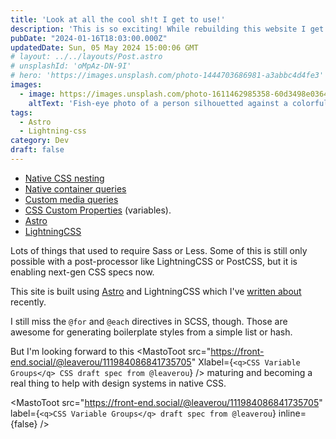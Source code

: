 ```yaml
---
title: 'Look at all the cool sh!t I get to use!'
description: 'This is so exciting! While rebuilding this website I get to use a bunch of modern CSS and other tech. It makes me giddy!'
pubDate: "2024-01-16T18:03:00.000Z"
updatedDate: Sun, 05 May 2024 15:00:06 GMT
# layout: ../../layouts/Post.astro
# unsplashId: 'oMpAz-DN-9I'
# hero: 'https://images.unsplash.com/photo-1444703686981-a3abbc4d4fe3'
images:
  - image: https://images.unsplash.com/photo-1611462985358-60d3498e0364
    altText: 'Fish-eye photo of a person silhouetted against a colorful night sky with the sun just below the horizon'
tags:
  - Astro
  - Lightning-css
category: Dev
draft: false
---
```



- [Native CSS nesting](https://developer.mozilla.org/en-US/docs/Web/CSS/CSS_nesting)
- [Native container queries](https://developer.mozilla.org/en-US/docs/Web/CSS/CSS_container_queries)
- [Custom media queries](https://drafts.csswg.org/mediaqueries-5/#custom-mq)
- [CSS Custom Properties](https://developer.mozilla.org/en-US/docs/Web/CSS/Using_CSS_custom_properties) (variables).
- [Astro](https://astro.build)
- [LightningCSS](https://lightningcss.dev)

Lots of things that used to require Sass or Less. Some of this is still only
possible with a post-processor like LightningCSS or PostCSS, but it is enabling
next-gen CSS specs now.

This site is built using [Astro](https://astro.build) and LightningCSS which
I've [written about](/blog/astro-lightningcss) recently.

I still miss the `@for` and `@each` directives in SCSS, though. Those are
awesome for generating boilerplate styles from a simple list or hash.

But I'm looking forward to this <MastoToot
src="https://front-end.social/@leaverou/111984086841735705" Xlabel={`<q>CSS
Variable Groups</q> CSS draft spec from @leaverou`} /> maturing and becoming
a real thing to help with design systems in native CSS.

<MastoToot
  src="https://front-end.social/@leaverou/111984086841735705"
  label={`<q>CSS Variable Groups</q> draft spec from @leaverou`}
  inline={false} />
